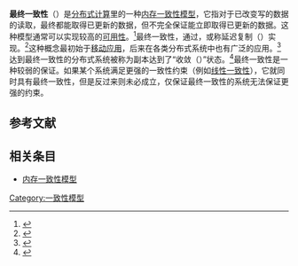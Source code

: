 {{NoteTA
|G1=IT
}}
'''最终一致性'''（{{lang-en|Eventual consistency}}）是[[分布式计算|分布式计算]]里的一种[[内存一致性模型|内存一致性模型]]，它指对于已改变写的数据的读取，最终都能取得已更新的数据，但不完全保证能立即取得已更新的数据。这种模型通常可以实现较高的[[高可用性|可用性]]。<ref name="Vogels">{{Cite journal | last1 = Vogels | first1 = W. | doi = 10.1145/1435417.1435432 | title = Eventually consistent | journal = Communications of the ACM | volume = 52 | pages = 40 | year = 2009 }}</ref>最终一致性，通过{{Link-en|乐观复制|Optimistic replication}}，或称延迟复制（{{lang|en|lazy replication}}）实现。<ref>{{Cite journal | last1 = Vogels | first1 = W. | title = Eventually Consistent | doi = 10.1145/1466443.1466448 | journal = Queue | volume = 6 | issue = 6 | pages = 14 | year = 2008 }}</ref>这种概念最初始于[[移动应用|移动应用]]，后来在各类分布式系统中也有广泛的应用。<ref name="Bayou">{{Cite book | last1 = Terry | first1 = D. B. | last2 = Theimer | first2 = M. M. | last3 = Petersen | first3 = K. | last4 = Demers | first4 = A. J. | last5 = Spreitzer | first5 = M. J. | last6 = Hauser | first6 = C. H. | chapter = Managing update conflicts in Bayou, a weakly connected replicated storage system | doi = 10.1145/224056.224070 | title = Proceedings of the fifteenth ACM symposium on Operating systems principles - SOSP '95 | pages = 172 | year = 1995 | isbn = 978-0897917155 }}</ref>达到最终一致性的分布式系统被称为副本达到了“收敛（{{lang|en|converged}}）”状态。<ref name="Bayou-Conflicts">{{Cite journal | last1 = Petersen | first1 = K. | last2 = Spreitzer | first2 = M. J. | last3 = Terry | first3 = D. B. | last4 = Theimer | first4 = M. M. | last5 = Demers | first5 = A. J. | title = Flexible update propagation for weakly consistent replication | doi = 10.1145/269005.266711 | journal = ACM SIGOPS Operating Systems Review | volume = 31 | issue = 5 | pages = 288 | year = 1997 }}</ref>最终一致性是一种较弱的保证。如果某个系统满足更强的一致性约束（例如[[线性一致性|线性一致性]]），它就同时具有最终一致性，但是反过来则未必成立，仅保证最终一致性的系统无法保证更强的约束。

== 参考文献 ==
{{Reflist}}

== 相关条目 ==
* [[内存一致性模型|内存一致性模型]]

{{NoSQL}}
[[Category:一致性模型|Category:一致性模型]]
